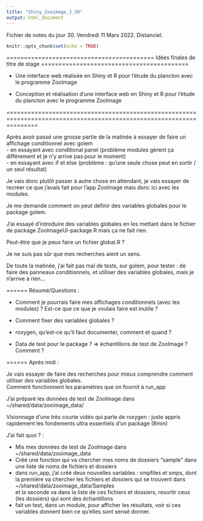 ```yaml
---
title: "Shiny_Zooimage_J_30"
output: html_document
---
```


Fichier de notes du jour 30. Vendredi 11 Mars 2022.   Distanciel.

```r
knitr::opts_chunk$set(echo = TRUE)
```

========================================== Idées finales de titre de stage ==========================================

 - Une interface web réalisée en Shiny et R pour l’étude du plancton avec le programme ZooImage
 
 - Conception et réalisation d’une interface web en Shiny et R pour l’étude du plancton avec le programme ZooImage

=====================================================================================================================

Après avoir passé une grosse partie de la matinée à essayer de faire un affichage conditionnel avec golem \
- en essayant avec conditional panel (problème modules gèrent ça différement et je n'y arrive pas pour le moment) \
- en essayant avec if et else (problème : qu'une seule chose peut en sortir / un seul résultat) \

Je vais donc plutôt passer à autre chose en attendant, je vais essayer de recréer ce que j'avais fait pour l'app ZooImage mais donc ici avec les modules.

Je me demande comment on peut définir des variables globales pour le package golem.

J'ai essayé d'introduire des variables globales en les mettant dans le fichier de package ZooImageUI-package.R mais ça ne fait rien.

Peut-être que je peux faire un fichier global.R ?

Je ne suis pas sûr que mes recherches aient un sens.

De toute la matinée, j'ai fait pas mal de tests, sur golem, pour tester : de faire des panneaux conditionnels, et utiliser des variables globales, mais je n'arrive à rien...

====== Résumé/Questions :

 - Comment je pourrais faire mes affichages conditionnels (avec les modules) ? Est-ce que ce que je voulais faire est inutile ?
 
 - Comment fixer des variables globales ?
 
 - roxygen, qu'est-ce qu'il faut documenter, comment et quand ?
 
 - Data de test pour le package ? => échantillons de test de ZooImage ? Comment ?


====== Après midi :
 
 Je vais essayer de faire des recherches pour mieux comprendre comment utiliser des variables globales. \
 Comment fonctionnent les paramètres que on fournit à run_app \
 
 J'ai préparé les données de test de ZooImage dans ~/shared/data/zooimage_data/
 
 Visionnage d'une très courte vidéo qui parle de roxygen : juste appris rapidement les fondements ultra essentiels d'un package (8min)
 

 J'ai fait quoi ? :
 
 - Mis mes données de test de ZooImage dans ~/shared/data/zooimage_data \
 - Créé une fonction qui va chercher mes noms de dossiers "sample" dans une liste de noms de fichiers et dossiers \
 - dans run_app, j'ai créé deux nouvelles variables : smpfiles et smps, dont la première va chercher les fichiers et dossiers qui se trouvent dans \
 ~/shared/data/zooimage_data/Samples \
 et la seconde va dans la liste de ces fichiers et dossiers, resortir ceux (les dossiers) qui sont des échantillons \
 - fait un test, dans un module, pour afficher les résultats, voir si ces variables donnent bien ce qu'elles sont sensé donner. \
 